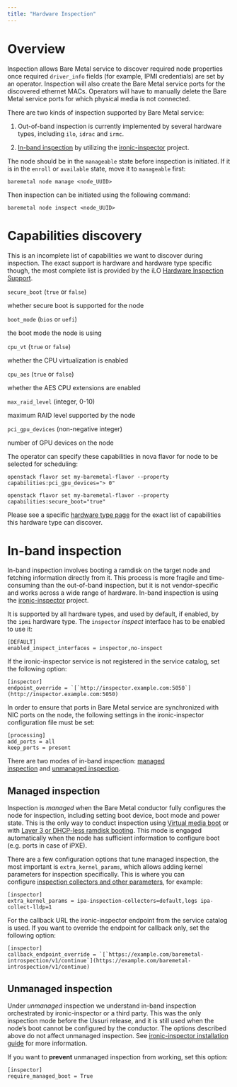 ```yaml
---
title: "Hardware Inspection"
---
```


# Overview

Inspection allows Bare Metal service to discover required node properties once required `driver_info` fields (for example, IPMI credentials) are set by an operator. Inspection will also create the Bare Metal service ports for the discovered ethernet MACs. Operators will have to manually delete the Bare Metal service ports for which physical media is not connected.

There are two kinds of inspection supported by Bare Metal service:

1. Out-of-band inspection is currently implemented by several hardware types, including `ilo`, `idrac` and `irmc`.

2. [In-band inspection](https://docs.openstack.org/ironic/zed/admin/inspection.html#in-band-inspection) by utilizing the [ironic-inspector](https://pypi.org/project/ironic-inspector) project.

The node should be in the `manageable` state before inspection is initiated. If it is in the `enroll` or `available` state, move it to `manageable` first:

```
baremetal node manage <node_UUID>
```

Then inspection can be initiated using the following command:

```
baremetal node inspect <node_UUID>
```

# Capabilities discovery

This is an incomplete list of capabilities we want to discover during inspection. The exact support is hardware and hardware type specific though, the most complete list is provided by the iLO [Hardware Inspection Support](https://docs.openstack.org/ironic/zed/admin/drivers/ilo.html#ilo-inspection).

`secure_boot` (`true` or `false`)

whether secure boot is supported for the node

`boot_mode` (`bios` or `uefi`)

the boot mode the node is using

`cpu_vt` (`true` or `false`)

whether the CPU virtualization is enabled

`cpu_aes` (`true` or `false`)

whether the AES CPU extensions are enabled

`max_raid_level` (integer, 0-10)

maximum RAID level supported by the node

`pci_gpu_devices` (non-negative integer)

number of GPU devices on the node

The operator can specify these capabilities in nova flavor for node to be selected for scheduling:

```
openstack flavor set my-baremetal-flavor --property capabilities:pci_gpu_devices="> 0"

openstack flavor set my-baremetal-flavor --property capabilities:secure_boot="true"
```

Please see a specific [hardware type page](https://docs.openstack.org/ironic/zed/admin/drivers.html) for the exact list of capabilities this hardware type can discover.

# In-band inspection

In-band inspection involves booting a ramdisk on the target node and fetching information directly from it. This process is more fragile and time-consuming than the out-of-band inspection, but it is not vendor-specific and works across a wide range of hardware. In-band inspection is using the [ironic-inspector](https://pypi.org/project/ironic-inspector) project.

It is supported by all hardware types, and used by default, if enabled, by the `ipmi` hardware type. The `inspector` *inspect* interface has to be enabled to use it:

```
[DEFAULT]
enabled_inspect_interfaces = inspector,no-inspect
```

If the ironic-inspector service is not registered in the service catalog, set the following option:

```
[inspector]
endpoint_override = `[`http://inspector.example.com:5050`](http://inspector.example.com:5050)
```

In order to ensure that ports in Bare Metal service are synchronized with NIC ports on the node, the following settings in the ironic-inspector configuration file must be set:

```
[processing]
add_ports = all
keep_ports = present
```

There are two modes of in-band inspection: [managed inspection](https://docs.openstack.org/ironic/zed/admin/inspection.html#managed-inspection) and [unmanaged inspection](https://docs.openstack.org/ironic/zed/admin/inspection.html#unmanaged-inspection).

## Managed inspection

Inspection is *managed* when the Bare Metal conductor fully configures the node for inspection, including setting boot device, boot mode and power state. This is the only way to conduct inspection using [Virtual media boot](https://docs.openstack.org/ironic/zed/admin/drivers/redfish.html#redfish-virtual-media) or with [Layer 3 or DHCP-less ramdisk booting](https://docs.openstack.org/ironic/zed/admin/dhcp-less.html). This mode is engaged automatically when the node has sufficient information to configure boot (e.g. ports in case of iPXE).

There are a few configuration options that tune managed inspection, the most important is `extra_kernel_params`, which allows adding kernel parameters for inspection specifically. This is where you can configure [inspection collectors and other parameters](https://docs.openstack.org/ironic-python-agent/zed/admin/how_it_works.html#inspection), for example:

```
[inspector]
extra_kernel_params = ipa-inspection-collectors=default,logs ipa-collect-lldp=1
```

For the callback URL the ironic-inspector endpoint from the service catalog is used. If you want to override the endpoint for callback only, set the following option:

```
[inspector]
callback_endpoint_override = `[`https://example.com/baremetal-introspection/v1/continue`](https://example.com/baremetal-introspection/v1/continue)
```

## Unmanaged inspection

Under *unmanaged* inspection we understand in-band inspection orchestrated by ironic-inspector or a third party. This was the only inspection mode before the Ussuri release, and it is still used when the node’s boot cannot be configured by the conductor. The options described above do not affect unmanaged inspection. See [ironic-inspector installation guide](https://docs.openstack.org/ironic-inspector/zed/install/index.html) for more information.

If you want to **prevent** unmanaged inspection from working, set this option:

```
[inspector]
require_managed_boot = True
```